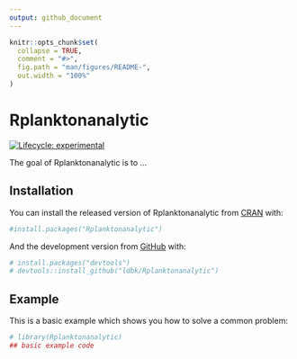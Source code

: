 ```yaml
---
output: github_document
---
```


<!-- README.md is generated from README.Rmd. Please edit that file -->

```r
knitr::opts_chunk$set(
  collapse = TRUE,
  comment = "#>",
  fig.path = "man/figures/README-",
  out.width = "100%"
)
```
# Rplanktonanalytic

<!-- badges: start -->
[![Lifecycle: experimental](https://img.shields.io/badge/lifecycle-experimental-orange.svg)](https://www.tidyverse.org/lifecycle/#experimental)
<!-- badges: end -->

The goal of Rplanktonanalytic is to ...

## Installation

You can install the released version of Rplanktonanalytic from [CRAN](https://CRAN.R-project.org) with:

``` r
#install.packages("Rplanktonanalytic")
```

And the development version from [GitHub](https://github.com/) with:

``` r
# install.packages("devtools")
# devtools::install_github("ldbk/Rplanktonanalytic")
```
## Example

This is a basic example which shows you how to solve a common problem:

```r
# library(Rplanktonanalytic)
## basic example code
```

